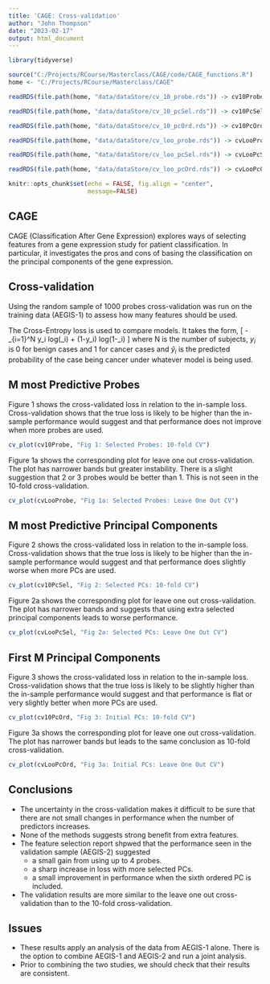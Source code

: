 ```yaml
---
title: 'CAGE: Cross-validation'
author: "John Thompson"
date: "2023-02-17"
output: html_document
---
```


```r
library(tidyverse)

source("C:/Projects/RCourse/Masterclass/CAGE/code/CAGE_functions.R")
home <- "C:/Projects/RCourse/Masterclass/CAGE"

readRDS(file.path(home, "data/dataStore/cv_10_probe.rds")) -> cv10Probe

readRDS(file.path(home, "data/dataStore/cv_10_pcSel.rds")) -> cv10PcSel

readRDS(file.path(home, "data/dataStore/cv_10_pcOrd.rds")) -> cv10PcOrd

readRDS(file.path(home, "data/dataStore/cv_loo_probe.rds")) -> cvLooProbe

readRDS(file.path(home, "data/dataStore/cv_loo_pcSel.rds")) -> cvLooPcSel

readRDS(file.path(home, "data/dataStore/cv_loo_pcOrd.rds")) -> cvLooPcOrd

knitr::opts_chunk$set(echo = FALSE, fig.align = "center",
                      message=FALSE)
```

## CAGE

CAGE (Classification After Gene Expression) explores ways of selecting features from a gene expression study for patient classification. In particular, it investigates the pros and cons of basing the classification on the principal components of the gene expression.

## Cross-validation

Using the random sample of 1000 probes cross-validation was run on the training data (AEGIS-1) to assess how many features should be used.

The Cross-Entropy loss is used to compare models. It takes the form,
\[
- \frac{1}{N} \sum_{i=1}^N y_i log(\hat{y}_i) + (1-y_i) log(1-\hat{y}_i)
\]
where N is the number of subjects, $y_i$ is 0 for benign cases and 1 for cancer cases and $\hat{y}_i$ is the predicted probability of the case being cancer under whatever model is being used.

## M most Predictive Probes

Figure 1 shows the cross-validated loss in relation to the in-sample loss. Cross-validation shows that the true loss is likely to be higher than the in-sample performance would suggest and that performance does not improve when more probes are used.

```r
cv_plot(cv10Probe, "Fig 1: Selected Probes: 10-fold CV")
```

Figure 1a shows the corresponding plot for leave one out cross-validation. The plot has narrower bands but greater instability. There is a slight suggestion that 2 or 3 probes would be better than 1. This is not seen in the 10-fold cross-validation.

```r
cv_plot(cvLooProbe, "Fig 1a: Selected Probes: Leave One Out CV")
```

## M most Predictive Principal Components

Figure 2 shows the cross-validated loss in relation to the in-sample loss. Cross-validation shows that the true loss is likely to be higher than the in-sample performance would suggest and that performance does slightly worse when more PCs are used.

```r
cv_plot(cv10PcSel, "Fig 2: Selected PCs: 10-fold CV")
```

Figure 2a shows the corresponding plot for leave one out cross-validation. The plot has narrower bands and suggests that using extra selected principal components leads to worse performance.

```r
cv_plot(cvLooPcSel, "Fig 2a: Selected PCs: Leave One Out CV")
```

## First M Principal Components

Figure 3 shows the cross-validated loss in relation to the in-sample loss. Cross-validation shows that the true loss is likely to be slightly higher than the in-sample performance would suggest and that performance is flat or very slightly better when more PCs are used. 

```r
cv_plot(cv10PcOrd, "Fig 3: Initial PCs: 10-fold CV")
```

Figure 3a shows the corresponding plot for leave one out cross-validation. The plot has narrower bands but leads to the same conclusion as 10-fold cross-validation.

```r
cv_plot(cvLooPcOrd, "Fig 3a: Initial PCs: Leave One Out CV")
```

## Conclusions

* The uncertainty in the cross-validation makes it difficult to be sure that there are not small changes in performance when the number of predictors increases.  
* None of the methods suggests strong benefit from extra features.  
* The feature selection report shpwed that the performance seen in the validation sample (AEGIS-2) suggested  
  - a small gain from using up to 4 probes.   
  - a sharp increase in loss with more selected PCs.  
  - a small improvement in performance when the sixth ordered PC is included.
* The validation results are more similar to the leave one out cross-validation than to the 10-fold cross-validation.

## Issues

* These results apply an analysis of the data from AEGIS-1 alone. There is the option to combine AEGIS-1 and AEGIS-2 and run a joint analysis.  
* Prior to combining the two studies, we should check that their results are consistent.

